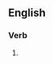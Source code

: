 ==English==

===Verb===
{{head|en|present participle}}

# {{present participle of|exsiccate|lang=en|nocat=1}}